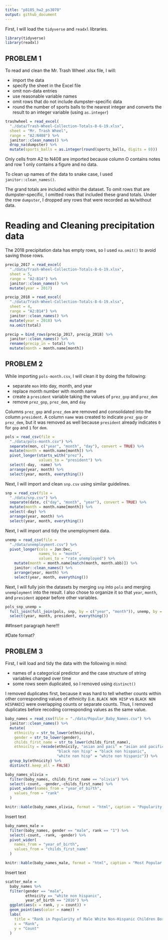 ```yaml
---
title: "p8105_hw2_ps3070"
output: github_document
---
```


First, I will load the `tidyverse` and `readxl` libraries.

```r

library(tidyverse)
library(readxl)
```

## PROBLEM 1

To read and clean the Mr. Trash Wheel .xlsx file, I will:

  * import the data
  * specify the sheet in the Excel file
  * omit non-data entries
  * use reasonable variable names
  * omit rows that do not include dumpster-specific data
  * round the number of sports balls to the nearest integer and converts the result to an integer variable (using `as.integer`)

```r
trashwheel = read_excel(
  "./data/Trash-Wheel-Collection-Totals-8-6-19.xlsx",
  sheet = "Mr. Trash Wheel",
  range = "A2:N408") %>%
  janitor::clean_names() %>% 
  drop_na(dumpster) %>% 
  mutate(sports_balls = as.integer(round(sports_balls, digits = 0)))
```

Only cells from A2 to N408 are imported because column O contains notes and row 1 only contains a figure and no data.

To clean up names of the data to snake case, I used `janitor::clean_names()`.

The grand totals are included within the dataset. To omit rows that are dumpster-specific, I omitted rows that included these grand totals. Under the row `dumpster`, I dropped any rows that were recorded as `NA`/without data.


# Reading and Cleaning precipitation data

The 2018 precipitation data has empty rows, so I used `na.omit()` to avoid saving those rows.

```r
precip_2017 = read_excel(
  "./data/Trash-Wheel-Collection-Totals-8-6-19.xlsx",
  sheet = 5,
  range = "A2:B14") %>% 
  janitor::clean_names() %>% 
  mutate(year = 2017)

precip_2018 = read_excel(
  "./data/Trash-Wheel-Collection-Totals-8-6-19.xlsx",
  sheet = 4,
  range = "A2:B14") %>% 
  janitor::clean_names() %>% 
  mutate(year = 2018) %>% 
  na.omit(total)

precip = bind_rows(precip_2017, precip_2018) %>% 
  janitor::clean_names() %>% 
  rename(precip_in = total) %>%
  mutate(month = month.name[month])
```

## PROBLEM 2

While importing `pols-month.csv`, I will clean it by doing the following:

  * separate `mon` into day, month, and year
  * replace month number with month name
  * create a `president` variable taking the values of `prez_gop` and `prez_dem`
  * remove `prez_gop`, `prez_dem`, and `day`

Columns `prez_gop` and `prez_dem` are removed and consolidated into the column `president`. A column `name` was created to indicate `prez_gop` or `prez_dem`, but it was removed as well because `president` already indicates `0` for `gop` and `1` for `dem`.

```r
pols = read_csv(file = 
  "./data/pols-month.csv") %>% 
  separate(mon, c("year", "month", "day"), convert = TRUE) %>% 
  mutate(month = month.name[month]) %>% 
  pivot_longer(starts_with("prez"),
               values_to = "president") %>% 
  select(-day, -name) %>% 
  arrange(year, month) %>% 
  select(year, month, everything())
```

Next, I will import and clean `snp.csv` using similar guidelines.

```r
snp = read_csv(file = 
  "./data/snp.csv") %>% 
  separate(date, c("day", "month", "year"), convert = TRUE) %>% 
  mutate(month = month.name[month]) %>% 
  select(-day) %>% 
  arrange(year, month) %>% 
  select(year, month, everything())
```


Next, I will import and tidy the unemployment data.


```r
unemp = read_csv(file = 
  "./data/unemployment.csv") %>% 
  pivot_longer(cols = Jan:Dec,
               names_to = "month",
               values_to = "rate_unemployed") %>% 
    mutate(month = month.name[match(month, month.abb)]) %>% 
    janitor::clean_names() %>%
    arrange(year, month) %>%
    select(year, month, everything())
```

Next, I will fully join the datasets by merging `snp` into `pols` and merging `unemployment` into the result. I also chose to organize it so that `year`, `month`, and `president` appear before other variables.

```r
pols_snp_unemp =
  full_join(full_join(pols, snp, by = c("year", "month")), unemp, by = c("year", "month")) %>% 
  select(year, month, president, everything())
```


##Insert paragraph here!!!

#Date format?

## PROBLEM 3

First, I will load and tidy the data with the following in mind:

  * names of a categorical predictor and the case structure of string variables changed over time
  * some rows seem duplicated, so I removed using `distinct()`

I removed duplicates first, because it was hard to tell whether counts within other corresponding values of ethnicity (i.e. `BLACK NON HISP` vs `BLACK NON HISPANIC`) were overlapping counts or separate counts. Thus, I removed duplicates before recoding corresponding values as the same value.


```r
baby_names = read_csv(file = "./data/Popular_Baby_Names.csv") %>% 
  janitor::clean_names() %>% 
  mutate(
    ethnicity = str_to_lower(ethnicity),
    gender = str_to_lower(gender),
    childs_first_name = str_to_lower(childs_first_name),
    ethnicity = recode(ethnicity, "asian and paci" = "asian and pacific islander",
                       "black non hisp" = "black non hispanic",
                       "white non hisp" = "white non hispanic")) %>% 
  group_by(ethnicity) %>% 
  distinct(.keep_all = FALSE)

baby_names_olivia =
  filter(baby_names, childs_first_name == "olivia") %>% 
  select(-count, -gender,-childs_first_name) %>% 
  pivot_wider(names_from = "year_of_birth",
    values_from = "rank"
  )

knitr::kable(baby_names_olivia, format = "html", caption = "Popularity of Olivia as a Female Baby Name")
```

Insert text


```r
baby_names_male =
  filter(baby_names, gender == "male", rank == "1") %>% 
  select(-count, -rank, -gender) %>% 
  pivot_wider(
    names_from = "year_of_birth",
    values_from = "childs_first_name"
  ) 

knitr::kable(baby_names_male, format = "html", caption = "Most Popular Male Baby Names")
```


Insert text

```r
scatter_male =
  baby_names %>% 
  filter(gender == "male",
         ethnicity == "white non hispanic",
         year_of_birth == "2016") %>% 
  ggplot(aes(x = rank, y = count)) +
  geom_point(aes(color = name)) + 
  labs(
    title = "Rank in Popularity of Male White Non-Hispanic Children Born in 2016",
    x = "Rank",
    y = "Count"
  )
```